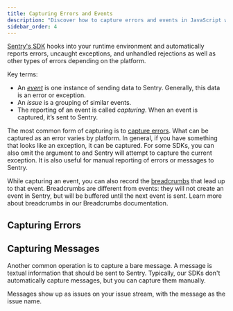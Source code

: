 ```yaml
---
title: Capturing Errors and Events
description: "Discover how to capture errors and events in JavaScript with Sentry’s SDK."
sidebar_order: 4
---
```


[Sentry's SDK](/platforms/javascript/) hooks into your runtime environment and automatically reports errors, uncaught exceptions, and unhandled rejections as well as other types of errors depending on the platform.

<Alert>

Key terms:

- An [_event_](/api/events/) is one instance of sending data to Sentry. Generally, this data is an error or exception.
- An _issue_ is a grouping of similar events.
- The reporting of an event is called _capturing_.
  When an event is captured, it’s sent to Sentry.

</Alert>

The most common form of capturing is to [capture errors](/product/sentry-basics/integrate-backend/capturing-errors/). What can be captured as an error varies by platform. In general, if you have something that looks like an exception, it can be captured. For some SDKs, you can also omit the argument to <PlatformIdentifier name="capture-exception" /> and Sentry will attempt to capture the current exception. It is also useful for manual reporting of errors or messages to Sentry.

While capturing an event, you can also record the [breadcrumbs](/product/issues/issue-details/breadcrumbs/) that lead up to that event. Breadcrumbs are different from events: they will not create an event in Sentry, but will be buffered until the next event is sent. Learn more about breadcrumbs in our <PlatformLink to="/enriching-events/breadcrumbs/">Breadcrumbs documentation</PlatformLink>.

## Capturing Errors

<PlatformContent includePath="capture-error" />

## Capturing Messages

Another common operation is to capture a bare message. A message is textual information that should be sent to Sentry. Typically, our SDKs don't automatically capture messages, but you can capture them manually.

Messages show up as issues on your issue stream, with the message as the issue name.

<PlatformContent includePath="capture-message" />
